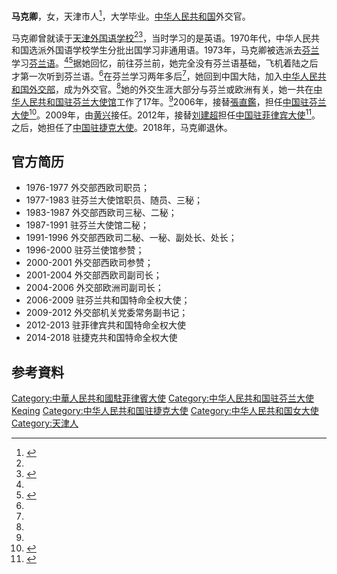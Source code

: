 '''马克卿'''{{BD|1955年|10月||}}，女，天津市人<ref name="tjfsu">{{Cite news |url=http://european.tjfsu.edu.cn/info/1061/1558.htm |title=原中国驻捷克特命全权大使马克卿女士做客“丝路讲坛” |date=2018-12-06 |work=:天津外国语大学欧洲语言文化学院 |accessdate=2020-09-04}}</ref>，大学毕业。[[中华人民共和国|中华人民共和国]]外交官。

马克卿曾就读于[[天津外国语学校|天津外国语学校]]<ref name="tjfsu" /><ref name="Feng">{{Cite news |url=https://news.ifeng.com/c/7qqmQJABrBQ |title=独家 - 大使回忆：尽管南海紧张，菲民众仍打横幅感谢中国 |date=2019-10-18 |work=凤凰网 |accessdate=2020-09-04 |archive-date=2020-09-03 |archive-url=https://web.archive.org/web/20200903215012/https://news.ifeng.com/c/7qqmQJABrBQ |dead-url=no }}</ref>，当时学习的是英语。1970年代，中华人民共和国选派外国语学校学生分批出国学习非通用语。1973年，马克卿被选派去[[芬兰|芬兰]]学习[[芬兰语|芬兰语]]。<ref name="Feng" /><ref name="phi">{{Cite news |url=https://news.qq.com/a/20120206/000901.htm |title=驻菲大使马克卿：能否“马”到成功？ |date=2012-02-06 |work=新华社-瞭望东方周刊 |via=腾讯 |accessdate=2020-09-04}}</ref>据她回忆，前往芬兰前，她完全没有芬兰语基础，飞机着陆之后才第一次听到芬兰语。<ref name="Feng" />在芬兰学习两年多后<ref name="phi" />，她回到中国大陆，加入[[中华人民共和国外交部|中华人民共和国外交部]]，成为外交官。<ref name="Feng" />她的外交生涯大部分与芬兰或欧洲有关，她一共在[[中华人民共和国驻芬兰大使馆|中华人民共和国驻芬兰大使馆]]工作了17年。<ref name="phi" />2006年，接替[[張直鑑|張直鑑]]，担任[[中国驻芬兰大使列表|中国驻芬兰大使]]<ref>{{cite web|author=中华人民共和国外交部|title=中国驻芬兰历任大使|url=http://www.mfa.gov.cn/chn/pds/ziliao/wjrw/2167/2172/t9254.htm|publisher=中华人民共和国外交部|accessdate=2012-03-07}}</ref>。2009年，由[[黄兴_(外交官)|黄兴]]接任。2012年，接替[[刘建超|刘建超]]担任[[中国驻菲律宾大使列表|中国驻菲律宾大使]]<ref>{{cite web|author=中华人民共和国外交部|title=中国驻菲律宾共和国历任大使|url=http://www.mfa.gov.cn/chn/pds/ziliao/wjrw/2167/2168/t9133.htm|publisher=中华人民共和国外交部|accessdate=2012-03-03}}</ref>。之后，她担任了[[中国驻捷克大使|中国驻捷克大使]]。2018年，马克卿退休。

==官方简历==
*1976-1977 外交部西欧司职员； 
* 1977-1983 驻芬兰大使馆职员、随员、三秘； 
* 1983-1987 外交部西欧司三秘、二秘； 
* 1987-1991 驻芬兰大使馆二秘； 
* 1991-1996 外交部西欧司二秘、一秘、副处长、处长； 
* 1996-2000 驻芬兰使馆参赞； 
* 2000-2001 外交部西欧司参赞； 
* 2001-2004 外交部西欧司副司长； 
* 2004-2006 外交部欧洲司副司长； 
* 2006-2009 驻芬兰共和国特命全权大使； 
* 2009-2012 外交部机关党委常务副书记； 
* 2012-2013 驻菲律宾共和国特命全权大使
* 2014-2018 驻捷克共和国特命全权大使

== 参考資料 ==
{{reflist}}

{{start box}}
{{s-dip}}
{{succession box|[[張直鑑|張直鑑]]|[[黄兴_(外交官)|黄兴]]|[[中国驻芬兰大使列表|中华人民共和国驻芬兰大使]]|2006年5月－2009年7月}}
{{succession box|[[刘建超|刘建超]]|[[趙鍳華|趙鍳華]]|[[中国驻菲律宾大使列表|中华人民共和国驻菲律宾大使]]|2012年1月－2013年12月}}
{{succession box|[[于慶泰|于慶泰]]|[[张建敏|张建敏]]|[[中國駐捷克大使列表|中華人民共和國駐捷克大使]]|2014年2月－2018年8月}}
{{end box}}
{{中國駐捷克大使}}

{{DEFAULTSORT: Ma Keqing}}
[[Category:中華人民共和國駐菲律賓大使|Category:中華人民共和國駐菲律賓大使]]
[[Category:中华人民共和国驻芬兰大使|Category:中华人民共和国驻芬兰大使]]
[[Category:马姓|Keqing]]
[[Category:中华人民共和国驻捷克大使|Category:中华人民共和国驻捷克大使]]
[[Category:中华人民共和国女大使|Category:中华人民共和国女大使]]
[[Category:天津人|Category:天津人]]